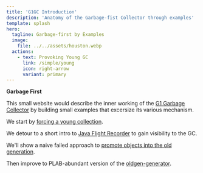 ```yaml
---
title: 'G1GC Introduction'
description: 'Anatomy of the Garbage-fist Collector through examples'
template: splash
hero:
  tagline: Garbage-first by Examples
  image:
    file: ../../assets/houston.webp
  actions:
    - text: Provoking Young GC
      link: /simple/young
      icon: right-arrow
      variant: primary
---
```


**Garbage First**

This small website would describe the inner working of the
[G1 Garbage Collector](https://en.wikipedia.org/wiki/Garbage-first_collector)
by building small examples that excersize its various mechanism.

We start by [forcing a young collection](/simple/young).

We detour to a short intro to [Java Flight Recorder](/simple/jfr) to gain visibility to the GC.

We'll show a naive failed approach to [promote objects into the old generation](/simple/oldgen-failed).

Then improve to PLAB-abundant version of the [oldgen-generator](/simple/tenureme).

